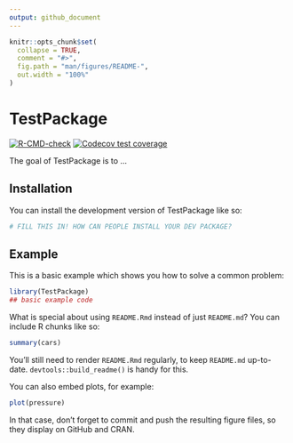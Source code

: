 ```yaml
---
output: github_document
---
```


<!-- README.md is generated from README.Rmd. Please edit that file -->

```r
knitr::opts_chunk$set(
  collapse = TRUE,
  comment = "#>",
  fig.path = "man/figures/README-",
  out.width = "100%"
)
```

# TestPackage

<!-- badges: start -->
[![R-CMD-check](https://github.com/JieYinStat/TestPackage/actions/workflows/R-CMD-check.yaml/badge.svg)](https://github.com/JieYinStat/TestPackage/actions/workflows/R-CMD-check.yaml)
[![Codecov test coverage](https://codecov.io/gh/JieYinStat/TestPackage/branch/master/graph/badge.svg)](https://app.codecov.io/gh/JieYinStat/TestPackage?branch=master)
<!-- badges: end -->

The goal of TestPackage is to ...

## Installation

You can install the development version of TestPackage like so:

``` r
# FILL THIS IN! HOW CAN PEOPLE INSTALL YOUR DEV PACKAGE?
```

## Example

This is a basic example which shows you how to solve a common problem:

```r
library(TestPackage)
## basic example code
```

What is special about using `README.Rmd` instead of just `README.md`? You can include R chunks like so:

```r
summary(cars)
```

You'll still need to render `README.Rmd` regularly, to keep `README.md` up-to-date. `devtools::build_readme()` is handy for this.

You can also embed plots, for example:

```r
plot(pressure)
```

In that case, don't forget to commit and push the resulting figure files, so they display on GitHub and CRAN.
